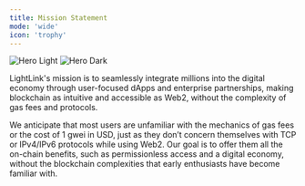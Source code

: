 ```yaml
---
title: Mission Statement
mode: 'wide'
icon: 'trophy'
---
```


<img className="block dark:hidden" src="/images/mission-statement-banner.svg" alt="Hero Light" />
<img className="hidden dark:block" src="/images/mission-statement-banner.svg" alt="Hero Dark" />

LightLink's mission is to seamlessly integrate millions into the digital economy through user-focused dApps and enterprise partnerships, making blockchain as intuitive and accessible as Web2, without the complexity of gas fees and protocols.

We anticipate that most users are unfamiliar with the mechanics of gas fees or the cost of 1 gwei in USD, just as they don’t concern themselves with TCP or IPv4/IPv6 protocols while using Web2. Our goal is to offer them all the on-chain benefits, such as permissionless access and a digital economy, without the blockchain complexities that early enthusiasts have become familiar with.
